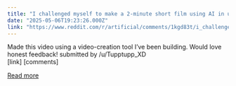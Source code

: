 ```yaml
---
title: "I challenged myself to make a 2-minute short film using AI in under 2 hours. It went about as well as you'd expect:"
date: "2025-05-06T19:23:26.000Z"
link: "https://www.reddit.com/r/artificial/comments/1kgd83t/i_challenged_myself_to_make_a_2minute_short_film/"
---
```


Made this video using a video-creation tool I’ve been building. Would love honest feedback!
    submitted by    /u/Tupptupp_XD  
 [link]   [comments]

[Read more](https://www.reddit.com/r/artificial/comments/1kgd83t/i_challenged_myself_to_make_a_2minute_short_film/)
